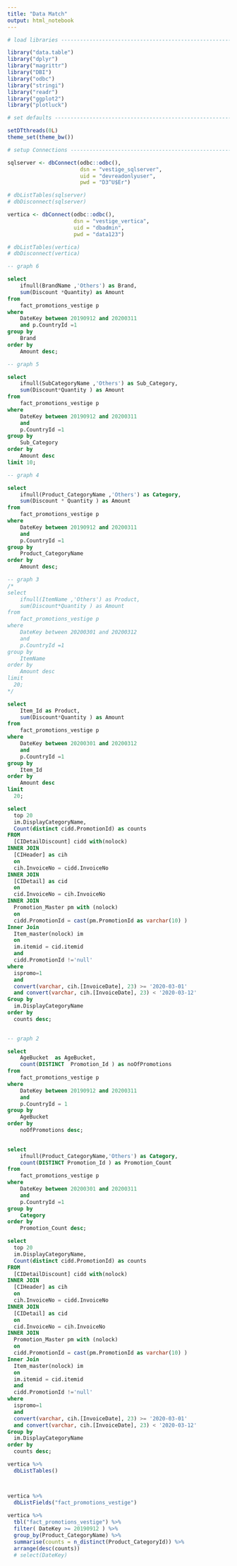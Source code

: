```yaml
---
title: "Data Match"
output: html_notebook
---
```


```r

# load libraries ----------------------------------------------------------

library("data.table")
library("dplyr")
library("magrittr")
library("DBI")
library("odbc")
library("stringi")
library("readr")
library("ggplot2")
library("plotluck")

# set defaults ------------------------------------------------------------

setDTthreads(0L)
theme_set(theme_bw())

# setup Connections -------------------------------------------------------

sqlserver <- dbConnect(odbc::odbc(),
                       dsn = "vestige_sqlserver",
                       uid = "devreadonlyuser",
                       pwd = "D3^U$Er")

# dbListTables(sqlserver)
# dbDisconnect(sqlserver)

vertica <- dbConnect(odbc::odbc(),
                     dsn = "vestige_vertica",
                     uid = "dbadmin",
                     pwd = "data123")

# dbListTables(vertica)
# dbDisconnect(vertica)

```

```sql
-- graph 6

select
	ifnull(BrandName ,'Others') as Brand,
	sum(Discount *Quantity) as Amount
from  
	fact_promotions_vestige p
where 
	DateKey between 20190912 and 20200311
	and p.CountryId =1
group by 
	Brand 
order by 
	Amount desc;
```

```sql
-- graph 5

select
	ifnull(SubCategoryName ,'Others') as Sub_Category,
	sum(Discount*Quantity ) as Amount
from  
	fact_promotions_vestige p
where 
	DateKey between 20190912 and 20200311
	and 
	p.CountryId =1
group by
	Sub_Category 
order by 
	Amount desc
limit 10;
```

```sql
-- graph 4

select
	ifnull(Product_CategoryName ,'Others') as Category,
	sum(Discount * Quantity ) as Amount
from 
	fact_promotions_vestige p
where 
	DateKey between 20190912 and 20200311
	and 
	p.CountryId =1
group by 
	Product_CategoryName
order by 
	Amount desc;
```

```sql
-- graph 3
/*
select
	ifnull(ItemName ,'Others') as Product,
	sum(Discount*Quantity ) as Amount
from  
	fact_promotions_vestige p
where 
	DateKey between 20200301 and 20200312
	and 
	p.CountryId =1
group by 
	ItemName 
order by 
	Amount desc
limit
  20;
*/

select
	Item_Id as Product,
	sum(Discount*Quantity ) as Amount
from  
	fact_promotions_vestige p
where 
	DateKey between 20200301 and 20200312
	and 
	p.CountryId =1
group by 
	Item_Id 
order by 
	Amount desc
limit
  20;

```

```sql

select 
  top 20
  im.DisplayCategoryName, 
  Count(distinct cidd.PromotionId) as counts
FROM 
  [CIDetailDiscount] cidd with(nolock)
INNER JOIN 
  [CIHeader] as cih 
  on 
  cih.InvoiceNo = cidd.InvoiceNo
INNER JOIN 
  [CIDetail] as cid 
  on
  cid.InvoiceNo = cih.InvoiceNo
INNER JOIN 
  Promotion_Master pm with (nolock) 
  on 
  cidd.PromotionId = cast(pm.PromotionId as varchar(10) )
Inner Join 
  Item_master(nolock) im
  on 
  im.itemid = cid.itemid
  and 
  cidd.PromotionId !='null'
where 
  ispromo=1 
  and
  convert(varchar, cih.[InvoiceDate], 23) >= '2020-03-01'
  and convert(varchar, cih.[InvoiceDate], 23) < '2020-03-12'
Group by 
  im.DisplayCategoryName
order by
  counts desc;
  
```

```sql
-- graph 2

select
	AgeBucket  as AgeBucket,
	count(DISTINCT  Promotion_Id ) as noOfPromotions
from  
	fact_promotions_vestige p
where 
	DateKey between 20190912 and 20200311
	and 
	p.CountryId = 1
group by 
	AgeBucket 
order by 
	noOfPromotions desc;
	
```

```sql
select
	ifnull(Product_CategoryName,'Others') as Category,
	count(DISTINCT Promotion_Id ) as Promotion_Count
from  
	fact_promotions_vestige p
where 
	DateKey between 20200301 and 20200311
	and 
	p.CountryId =1
group by
	Category
order by
	Promotion_Count desc;

```

```sql

select
  top 20
  im.DisplayCategoryName, 
  Count(distinct cidd.PromotionId) as counts
FROM 
  [CIDetailDiscount] cidd with(nolock)
INNER JOIN 
  [CIHeader] as cih 
  on 
  cih.InvoiceNo = cidd.InvoiceNo
INNER JOIN 
  [CIDetail] as cid 
  on
  cid.InvoiceNo = cih.InvoiceNo
INNER JOIN 
  Promotion_Master pm with (nolock) 
  on 
  cidd.PromotionId = cast(pm.PromotionId as varchar(10) )
Inner Join 
  Item_master(nolock) im
  on 
  im.itemid = cid.itemid
  and 
  cidd.PromotionId !='null'
where 
  ispromo=1 
  and
  convert(varchar, cih.[InvoiceDate], 23) >= '2020-03-01'
  and convert(varchar, cih.[InvoiceDate], 23) < '2020-03-12'
Group by 
  im.DisplayCategoryName
order by
  counts desc;

```

```r

vertica %>% 
  dbListTables() 



vertica %>% 
  dbListFields("fact_promotions_vestige")
  
vertica %>% 
  tbl("fact_promotions_vestige") %>% 
  filter( DateKey >= 20190912 ) %>% 
  group_by(Product_CategoryName) %>%
  summarise(counts = n_distinct(Product_CategoryId)) %>% 
  arrange(desc(counts))
  # select(DateKey)

```

